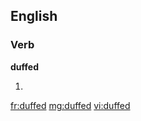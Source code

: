 ==English==

===Verb===
'''duffed'''

# {{past of|[[duff]]}}

[[fr:duffed]]
[[mg:duffed]]
[[vi:duffed]]